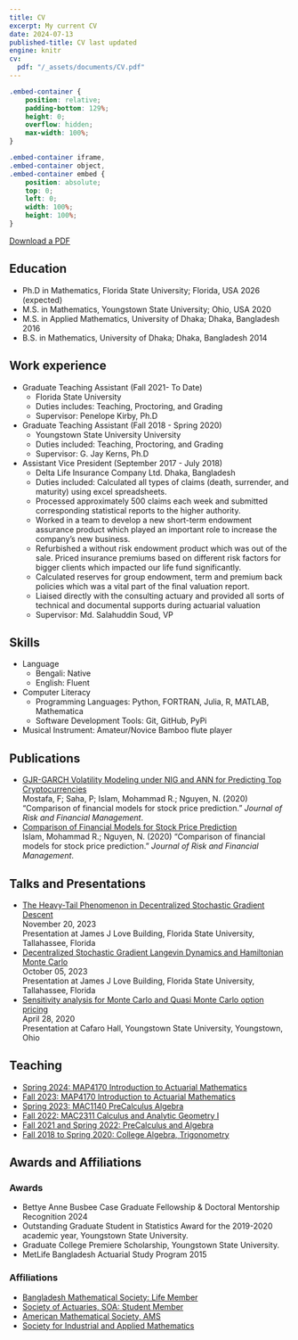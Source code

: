 ```yaml
---
title: CV
excerpt: My current CV
date: 2024-07-13
published-title: CV last updated
engine: knitr 
cv:
  pdf: "/_assets/documents/CV.pdf"
---
```


```css
.embed-container {
    position: relative;
    padding-bottom: 129%;
    height: 0;
    overflow: hidden;
    max-width: 100%;
}

.embed-container iframe,
.embed-container object,
.embed-container embed {
    position: absolute;
    top: 0;
    left: 0;
    width: 100%;
    height: 100%;
}
```

```{=html}
<p class="text-center">
  <a class="btn btn-primary btn-lg cv-download" href="`r rmarkdown::metadata$cv$pdf`" target="_blank">
    Download a PDF
  </a>
</p>
```  

<script async src="https://pagead2.googlesyndication.com/pagead/js/adsbygoogle.js?client=ca-pub-6878992848042528"
     crossorigin="anonymous"></script>

## Education  
- Ph.D in Mathematics, Florida State University; Florida, USA 2026 (expected)
- M.S. in Mathematics, Youngstown State University; Ohio, USA 2020
- M.S. in Applied Mathematics, University of Dhaka; Dhaka, Bangladesh 2016
- B.S. in Mathematics, University of Dhaka; Dhaka, Bangladesh 2014


## Work experience  

* Graduate Teaching Assistant (Fall 2021- To Date)
  * Florida State University
  * Duties includes: Teaching, Proctoring, and Grading
  * Supervisor: Penelope Kirby, Ph.D

* Graduate Teaching Assistant (Fall 2018 - Spring 2020)
  * Youngstown State University University
  * Duties included: Teaching, Proctoring, and Grading
  * Supervisor: G. Jay Kerns, Ph.D

* Assistant Vice President (September 2017 - July 2018)
  * Delta Life Insurance Company Ltd. Dhaka, Bangladesh
  * Duties included: Calculated all types of claims (death, surrender, and maturity) using excel spreadsheets. 
  * Processed approximately 500 claims each week and submitted corresponding statistical reports to the higher authority. 
  * Worked in a team to develop a new short-term endowment assurance product which played an important role to increase the company's new business. 
  * Refurbished a without risk endowment product which was out of the sale. Priced insurance premiums based on different risk factors for bigger clients which impacted our life fund significantly. 
  * Calculated reserves for group endowment, term and premium back policies which was a vital part of the final valuation report.
  * Liaised directly with the consulting actuary and provided all sorts of technical and documental supports during actuarial valuation
  * Supervisor: Md. Salahuddin Soud, VP
  
## Skills

* Language
  - Bengali: Native
  - English: Fluent 
* Computer Literacy
  * Programming Languages: Python, FORTRAN, Julia, R, MATLAB, Mathematica
  * Software Development Tools: Git, GitHub, PyPi
* Musical Instrument: Amateur/Novice Bamboo flute player

## Publications

- <a href="/publication/pub2/index.qmd">GJR-GARCH Volatility Modeling under NIG and ANN for Predicting Top Cryptocurrencies </a>  
  Mostafa, F; Saha, P; Islam, Mohammad R.; Nguyen, N. (2020) "Comparison of financial models for stock price prediction." *Journal of Risk and Financial Management*.
- <a href="/publication/pub1/index.qmd">Comparison of Financial Models for Stock Price Prediction </a>  
  Islam, Mohammad R.; Nguyen, N. (2020) "Comparison of financial models for stock price prediction." *Journal of Risk and Financial Management*. 

  
## Talks and Presentations  

- <a href="/talks/2023-11-20-candi.qmd"> The Heavy-Tail Phenomenon in Decentralized Stochastic Gradient Descent</a>  
  November 20, 2023  
  Presentation at James J Love Building, Florida State University, Tallahassee, Florida  
- <a href="/talks/2023-10-05-st-op.qmd"> Decentralized Stochastic Gradient Langevin Dynamics and Hamiltonian Monte Carlo</a>  
  October 05, 2023  
  Presentation at James J Love Building, Florida State University, Tallahassee, Florida  
- <a href="/talks/2020-04-26-project.qmd"> Sensitivity analysis for Monte Carlo and Quasi Monte Carlo option pricing</a>  
  April 28, 2020  
  Presentation at Cafaro Hall, Youngstown State University, Youngstown, Ohio  
  
## Teaching

  - <a href="/teaching/sp24.qmd"> Spring 2024: MAP4170 Introduction to Actuarial Mathematics</a>  
  - <a href="/teaching/sp23.qmd"> Fall 2023: MAP4170 Introduction to Actuarial Mathematics</a>  
  - <a href="/teaching/fall23.qmd"> Spring 2023: MAC1140 PreCalculus Algebra</a>  
  - <a href="/teaching/fall22.qmd"> Fall 2022: MAC2311 Calculus and Analytic Geometry I</a>  
  - <a href="/teaching/fall21.qmd"> Fall 2021 and Spring 2022: PreCalculus and Algebra</a>  
  - <a href="/teaching/f18-f21.qmd"> Fall 2018 to Spring 2020: College Algebra, Trigonometry</a>  
  

## Awards and Affiliations
### Awards  
- Bettye Anne Busbee Case Graduate Fellowship & Doctoral Mentorship Recognition 2024  
- Outstanding Graduate Student in Statistics Award for the 2019-2020 academic year, Youngstown State University.  
- Graduate College Premiere Scholarship, Youngstown State University.  
- MetLife Bangladesh Actuarial Study Program 2015


### Affiliations  
- [Bangladesh Mathematical Society: Life Member](https://www.bdmathsociety.org/){target="_blank"}
- [Society of Actuaries, SOA: Student Member](https://www.soa.org){target="_blank"}
- [American Mathematical Society, AMS](https://www.ams.org){target="_blank"}
- [Society for Industrial and Applied Mathematics](https://www.siam.org/){target="_blank"}
